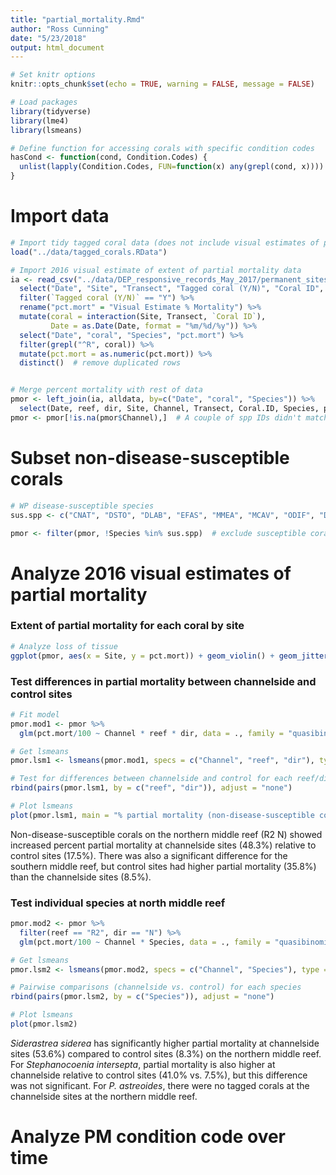```yaml
---
title: "partial_mortality.Rmd"
author: "Ross Cunning"
date: "5/23/2018"
output: html_document
---
```


```r
# Set knitr options
knitr::opts_chunk$set(echo = TRUE, warning = FALSE, message = FALSE)

# Load packages
library(tidyverse)
library(lme4)
library(lsmeans)

# Define function for accessing corals with specific condition codes
hasCond <- function(cond, Condition.Codes) {
  unlist(lapply(Condition.Codes, FUN=function(x) any(grepl(cond, x))))
}
```

# Import data
```r
# Import tidy tagged coral data (does not include visual estimates of partial mortality extent)
load("../data/tagged_corals.RData")

# Import 2016 visual estimate of extent of partial mortality data
ia <- read_csv("../data/DEP_responsive_records_May_2017/permanent_sites_impact_assessment_corals_2016_CSI_QAQC.csv", skip=1) %>%
  select("Date", "Site", "Transect", "Tagged coral (Y/N)", "Coral ID", "Species", "Visual Estimate % Mortality") %>%
  filter(`Tagged coral (Y/N)` == "Y") %>%
  rename("pct.mort" = "Visual Estimate % Mortality") %>%
  mutate(coral = interaction(Site, Transect, `Coral ID`),
         Date = as.Date(Date, format = "%m/%d/%y")) %>%
  select("Date", "coral", "Species", "pct.mort") %>%
  filter(grepl("^R", coral)) %>%
  mutate(pct.mort = as.numeric(pct.mort)) %>%
  distinct()  # remove duplicated rows


# Merge percent mortality with rest of data
pmor <- left_join(ia, alldata, by=c("Date", "coral", "Species")) %>%
  select(Date, reef, dir, Site, Channel, Transect, Coral.ID, Species, pct.mort, coral)
pmor <- pmor[!is.na(pmor$Channel),]  # A couple of spp IDs didn't match (data entry error?), so other columns did not merge. omit these rows.
```

# Subset non-disease-susceptible corals
```r
# WP disease-susceptible species
sus.spp <- c("CNAT", "DSTO", "DLAB", "EFAS", "MMEA", "MCAV", "ODIF", "DCLI", "DSTR", "SBOU")

pmor <- filter(pmor, !Species %in% sus.spp)  # exclude susceptible corals
```

# Analyze 2016 visual estimates of partial mortality
### Extent of partial mortality for each coral by site
```r
# Analyze loss of tissue
ggplot(pmor, aes(x = Site, y = pct.mort)) + geom_violin() + geom_jitter()
```

### Test differences in partial mortality between channelside and control sites
```r
# Fit model
pmor.mod1 <- pmor %>%
  glm(pct.mort/100 ~ Channel * reef * dir, data = ., family = "quasibinomial")

# Get lsmeans
pmor.lsm1 <- lsmeans(pmor.mod1, specs = c("Channel", "reef", "dir"), type = "response")

# Test for differences between channelside and control for each reef/direction
rbind(pairs(pmor.lsm1, by = c("reef", "dir")), adjust = "none")

# Plot lsmeans
plot(pmor.lsm1, main = "% partial mortality (non-disease-susceptible corals)")
```

Non-disease-susceptible corals on the northern middle reef (R2 N) showed increased percent partial mortality at channelside sites (48.3%) relative to control sites (17.5%). There was also a significant difference for the southern middle reef, but control sites had higher partial mortality (35.8%) than the channelside sites (8.5%).

### Test individual species at north middle reef
```r
pmor.mod2 <- pmor %>%
  filter(reef == "R2", dir == "N") %>%
  glm(pct.mort/100 ~ Channel * Species, data = ., family = "quasibinomial")

# Get lsmeans
pmor.lsm2 <- lsmeans(pmor.mod2, specs = c("Channel", "Species"), type = "response")

# Pairwise comparisons (channelside vs. control) for each species
rbind(pairs(pmor.lsm2, by = c("Species")), adjust = "none")

# Plot lsmeans
plot(pmor.lsm2)
```

*Siderastrea siderea* has significantly higher partial mortality at channelside sites (53.6%) compared to control sites (8.3%) on the northern middle reef. For *Stephanocoenia intersepta*, partial mortality is also higher at channelside relative to control sites (41.0% vs. 7.5%), but this difference was not significant. For *P. astreoides*, there were no tagged corals at the channelside sites at the northern middle reef.

# Analyze PM condition code over time